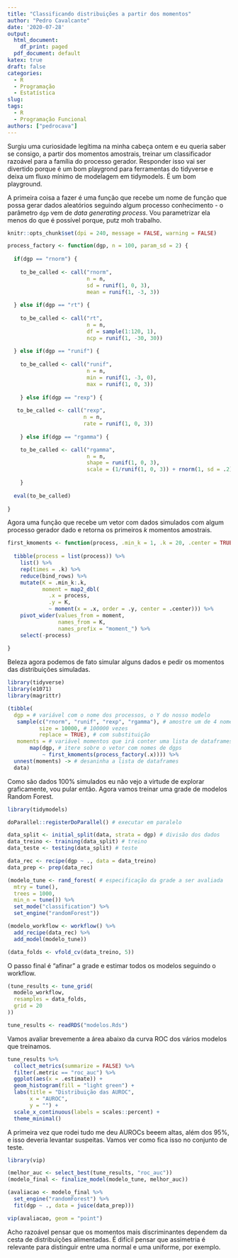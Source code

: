 ```yaml
---
title: "Classificando distribuições a partir dos momentos"
author: "Pedro Cavalcante"
date: '2020-07-28'
output:
  html_document:
    df_print: paged
  pdf_document: default
katex: true
draft: false
categories:
  - R
  - Programação
  - Estatística 
slug: 
tags:
  - R
  - Programação Funcional
authors: ["pedrocava"]
---
```


Surgiu uma curiosidade legítima na minha cabeça ontem e eu queria saber se consigo, a partir dos momentos amostrais, treinar um classificador razoável para a família do processo gerador. Responder isso vai ser divertido porque é um bom playgrond para ferramentas do tidyverse e deixa um fluxo mínimo de modelagem em tidymodels. É um bom playground.

A primeira coisa a fazer é uma função que recebe um nome de função que possa gerar dados aleatórios seguindo algum processo conhecimento - o parâmetro `dgp` vem de _data generating process_. Vou parametrizar ela menos do que é possível porque, putz moh trabalho.

```R
knitr::opts_chunk$set(dpi = 240, message = FALSE, warning = FALSE)
```

```R
process_factory <- function(dgp, n = 100, param_sd = 2) {
  
  if(dgp == "rnorm") {
    
    to_be_called <- call("rnorm", 
                         n = n, 
                         sd = runif(1, 0, 3), 
                         mean = runif(1, -3, 3))
  
  } else if(dgp == "rt") {
    
    to_be_called <- call("rt", 
                         n = n, 
                         df = sample(1:120, 1), 
                         ncp = runif(1, -30, 30))
    
  } else if(dgp == "runif") {
    
    to_be_called <- call("runif",
                         n = n,
                         min = runif(1, -3, 0),
                         max = runif(1, 0, 3))
    
    } else if(dgp == "rexp") {
   
   to_be_called <- call("rexp", 
                        n = n, 
                        rate = runif(1, 0, 3))
  
    } else if(dgp == "rgamma") {

    to_be_called <- call("rgamma", 
                         n = n, 
                         shape = runif(1, 0, 3),
                         scale = (1/runif(1, 0, 3)) + rnorm(1, sd = .2))
      
    }
  
  eval(to_be_called)
      
}

```

Agora uma função que recebe um vetor com dados simulados com algum processo gerador dado e retorna os primeiros $k$ momentos amostrais.

```R
first_kmoments <- function(process, .min_k = 1, .k = 20, .center = TRUE) {
  
  tibble(process = list(process)) %>%
    list() %>%
    rep(times = .k) %>%
    reduce(bind_rows) %>%
    mutate(K = .min_k:.k,
           moment = map2_dbl(
             .x = process, 
             .y = K,
             ~ moment(x = .x, order = .y, center = .center))) %>%
    pivot_wider(values_from = moment, 
                names_from = K, 
                names_prefix = "moment_") %>%
    select(-process)
  
}

```

Beleza agora podemos de fato simular alguns dados e pedir os momentos das distribuições simuladas. 

```R
library(tidyverse)
library(e1071)
library(magrittr)

(tibble(
  dgp = # variável com o nome dos processos, o Y do nosso modelo
   sample(c("rnorm", "runif", "rexp", "rgamma"), # amostre um de 4 nomes 
          size = 10000, # 100000 vezes
          replace = TRUE), # com substituição
   moments = # variável momentos que irá conter uma lista de dataframes
       map(dgp, # itere sobre o vetor com nomes de dgps
           ~ first_kmoments(process_factory(.x)))) %>% 
  unnest(moments) -> # desaninha a lista de dataframes
  data)

```

Como são dados 100% simulados eu não vejo a virtude de explorar graficamente, vou pular então. Agora vamos treinar uma grade de modelos Random Forest.

```R
library(tidymodels)

doParallel::registerDoParallel() # executar em paralelo

data_split <- initial_split(data, strata = dgp) # divisão dos dados
data_treino <- training(data_split) # treino
data_teste <- testing(data_split) # teste

data_rec <- recipe(dgp ~ ., data = data_treino) 
data_prep <- prep(data_rec) 

(modelo_tune <- rand_forest( # especificação da grade a ser avaliada
  mtry = tune(),
  trees = 1000,
  min_n = tune()) %>%
  set_mode("classification") %>%
  set_engine("randomForest"))

(modelo_workflow <- workflow() %>%
  add_recipe(data_rec) %>%
  add_model(modelo_tune))

(data_folds <- vfold_cv(data_treino, 5))
```

O passo final é "afinar" a grade e estimar todos os modelos seguindo o workflow.

```R
(tune_results <- tune_grid(
  modelo_workflow,
  resamples = data_folds,
  grid = 20
))
```

```R
tune_results <- readRDS("modelos.Rds")
```

Vamos avaliar brevemente a área abaixo da curva ROC dos vários modelos que treinamos. 

```R

tune_results %>%
  collect_metrics(summarize = FALSE) %>%
  filter(.metric == "roc_auc") %>%
  ggplot(aes(x = .estimate)) +
  geom_histogram(fill = "light green") +
  labs(title = "Distribuição das AUROC",
       x = "AUROC",
       y = "") +
  scale_x_continuous(labels = scales::percent) +
  theme_minimal()

```

A primeira vez que rodei tudo me deu AUROCs beeem altas, além dos 95%, e isso deveria levantar suspeitas. Vamos ver como fica isso no conjunto de teste.

```R
library(vip)

(melhor_auc <- select_best(tune_results, "roc_auc"))
(modelo_final <- finalize_model(modelo_tune, melhor_auc))

(avaliacao <- modelo_final %>%
  set_engine("randomForest") %>%
  fit(dgp ~ ., data = juice(data_prep)))

vip(avaliacao, geom = "point")

```

Acho razoável pensar que os momentos mais discriminantes dependem da cesta de distribuições alimentadas. É difícil pensar que assimetria é relevante para distinguir entre uma normal e uma uniforme, por exemplo. 